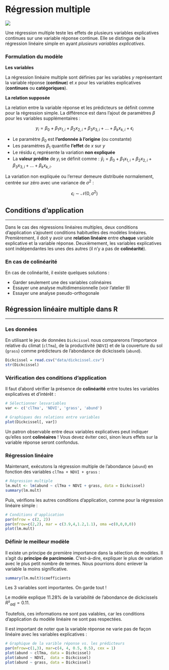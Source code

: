 # Régression multiple

![](images/schema_multReg.png)

Une régression multiple teste les effets de plusieurs variables explicatives continues sur une variable réponse continue. Elle se distingue de la régression linéaire simple en ayant *plusieurs variables explicatives*.

### Formulation du modèle

**Les variables**

La régression linéaire multiple sont définies par les variables $y$ représentant la variable réponse (**continue**) et $x$ pour les variables explicatives (**continues** ou **catégoriques**).

**La relation supposée**

La relation entre la variable réponse et les prédicteurs se définit comme pour la régression simple. La différence est dans l'ajout de paramètres $\beta$ pour les variables supplémentaires :

$$y_i = \beta_0 + \beta_1x_{1,i}+\beta_2x_{2,i}+\beta_3x_{3,i}+...+\beta_kx_{k,i} + \epsilon_i$$

* Le paramètre $\beta_0$ est **l'ordonnée à l'origine** (ou constante)
* Les paramètres $\beta_1$ quantifie **l'effet** de $x$ sur $y$
* Le résidu $\epsilon_i$ représente la variation **non expliquée**
* La **valeur prédite** de $y_i$ se définit comme : $\hat{y}_i = \beta_0 + \beta_1x_{1,i}+\beta_2x_{2,i}+\beta_3x_{3,i}+...+\beta_kx_{k,i}$.

La variation non expliquée ou l'erreur demeure distribuée normalement, centrée sur zéro avec une variance de $\sigma^2$ :

$$\epsilon_i \sim \mathcal{N}(0,\,\sigma^2)$$

## Conditions d'application

------------------------------------------------------------------------

Dans le cas des régressions linéaires multiples, deux conditions d'application s'ajoutent conditions habituelles des modèles linéaires. Premièrement, il doit y avoir une **relation linéaire** entre **chaque** variable explicative et la variable réponse. Deuxièmement, les variables explicatives sont indépendantes les unes des autres (il n'y a pas de **colinéarité**).

### En cas de colinéarité

En cas de colinéarité, il existe quelques solutions :

* Garder seulement une des variables colinéaires
* Essayer une analyse multidimensionnelle (voir l'atelier 9)
* Essayer une analyse pseudo-orthogonale



## Régression linéaire multiple dans R

------------------------------------------------------------------------

### Les données

En utilisant le jeu de données `Dickcissel` nous comparerons l'importance relative du climat (`clTma`), de la productivité (`NDVI`) et de la couverture du sol (`grass`) comme prédicteurs de l'abondance de dickcissels (`abund`).

```r
Dickcissel = read.csv("data/dickcissel.csv")
str(Dickcissel)
```

### Vérification des conditions d'application

Il faut d'abord vérifier la présence de **colinéarité** entre toutes les variables explicatives et d'intérêt :

```r
# Sélectionner lesvariables
var <- c('clTma', 'NDVI', 'grass', 'abund')

# Graphiques des relations entre variables
plot(Dickcissel[, var])
```

:::explanation
Un patron observable entre deux variables explicatives peut indiquer qu'elles sont **colinéaires** ! Vous devez éviter ceci, sinon leurs effets sur la variable réponse seront confondus.
:::

### Régression linéaire

Maintenant, exécutons la régression multiple de l'abondance (`abund`) en fonction des variables `clTma + NDVI + grass` :

```r
# Régression multiple
lm.mult <- lm(abund ~ clTma + NDVI + grass, data = Dickcissel)
summary(lm.mult)
```

Puis, vérifions les autres conditions d'application, comme pour la régression linéaire simple :

```r
# Conditions d'application
par(mfrow = c(2, 2))
par(mfrow=c(2,2), mar = c(3.9,4,1.2,1.1), oma =c(0,0,0,0))
plot(lm.mult)
```

### Définir le meilleur modèle

Il existe un principe de première importance dans la sélection de modèles. Il s'agit du **principe de parcimonie**. C'est-à-dire, expliquer le plus de variation avec le plus petit nombre de termes. Nous pourrions donc enlever la variable la moins significative.

```r
summary(lm.mult)$coefficients
```

Les 3 variables sont importantes. On garde tout !

Le modèle explique 11.28% de la variabilité de l'abondance de dickcissels $R²_{adj} = 0.11$.

:::noway
Toutefois, ces informations ne sont pas valables, car les conditions d'application du modèle linéaire ne sont pas respectées.
:::

Il est important de noter que la variable réponse ne varie pas de façon linéaire avec les variables explicatives :

```r
# Graphique de la varible réponse vs. les prédicteurs
par(mfrow=c(1,3), mar=c(4, 4, 0.5, 0.5), cex = 1)
plot(abund ~ clTma, data = Dickcissel)
plot(abund ~ NDVI,  data = Dickcissel)
plot(abund ~ grass, data = Dickcissel)
```


